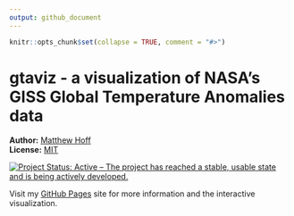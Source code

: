 ```yaml
---
output: github_document
---
```


<!-- README.md is generated from README.Rmd. Please edit that file -->

```r
knitr::opts_chunk$set(collapse = TRUE, comment = "#>")
```

# gtaviz - a visualization of NASA's GISS Global Temperature Anomalies data

**Author:** [Matthew Hoff](https://github.com/mghoff)
<br/>
**License:** [MIT](https://opensource.org/licenses/MIT)
<br/>

[![Project Status: Active – The project has reached a stable, usable state and is being actively developed.](http://www.repostatus.org/badges/latest/active.svg)](https://www.repostatus.org/)

Visit my [GitHub Pages](https://mghoff.github.io/gtaviz/) site for more information and the interactive visualization.
